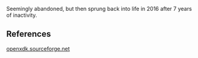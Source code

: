 Seemingly abandoned, but then sprung back into life in 2016 after 7 years of inactivity.


== References ==

[https://web.archive.org/web/20170624051336/http://openxdk.sourceforge.net:80/ openxdk.sourceforge.net]
